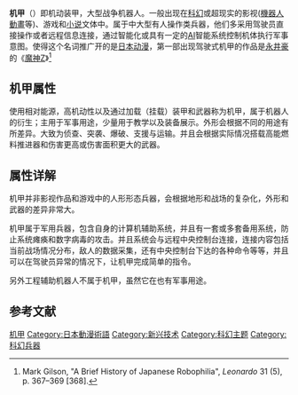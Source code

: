'''机甲'''（{{lang-ja|メカ|meka|lead=yes}}）即机动装甲，大型战争机器人。一般出现在[[科幻|科幻]]或超现实的影视([[機器人動畫|機器人動畫]]等)、游戏和[[小说|小说]]文体中。属于中大型有人操作类兵器，他们多采用驾驶员直接操作或者远程信息连接，通过智能化或具有一定的[[AI|AI]]智能系统控制机体执行军事意图。使得这个名词推广开的是[[日本动漫|日本动漫]]，第一部出现驾驶式机甲的作品是[[永井豪|永井豪]]的《[[魔神Z|魔神Z]]》<ref name=Gilson>Mark Gilson, "A Brief History of Japanese Robophilia", ''Leonardo'' 31 (5), p. 367–369 [368].</ref>

==机甲属性==
使用相对能源，高机动性以及通过加载（挂载）装甲和武器称为机甲，属于机器人的衍生；主用于军事用途，少量用于教学以及装备展示。外形会根据不同的用途有所差异。大致为侦查、突袭、爆破、支援与运输。并且会根据实际情况搭载高能燃料推进器和伤害更高或伤害面积更大的武器。

==属性详解==

机甲并非影视作品和游戏中的人形形态兵器，会根据地形和战场的复杂化，外形和武器的差异非常大。

机甲属于军用兵器，包含自身的计算机辅助系统，并且有一套或多套备用系统，防止系统瘫痪和数字病毒的攻击。并且系统会与远程中央控制台连接，连接内容包括当前战场情况分布，敌人的数据采集，还有中央控制台下达的各种命令等等，并且可以在驾驶员异常的情况下，让机甲完成简单的指令。

另外工程辅助机器人不属于机甲，虽然它在也有军事用途。

==参考文献==
<references />

{{Authority control}}
[[Category:机甲|]]
[[Category:日本動漫術語|Category:日本動漫術語]]
[[Category:新兴技术|Category:新兴技术]]
[[Category:科幻主题|Category:科幻主题]]
[[Category:科幻兵器|Category:科幻兵器]]